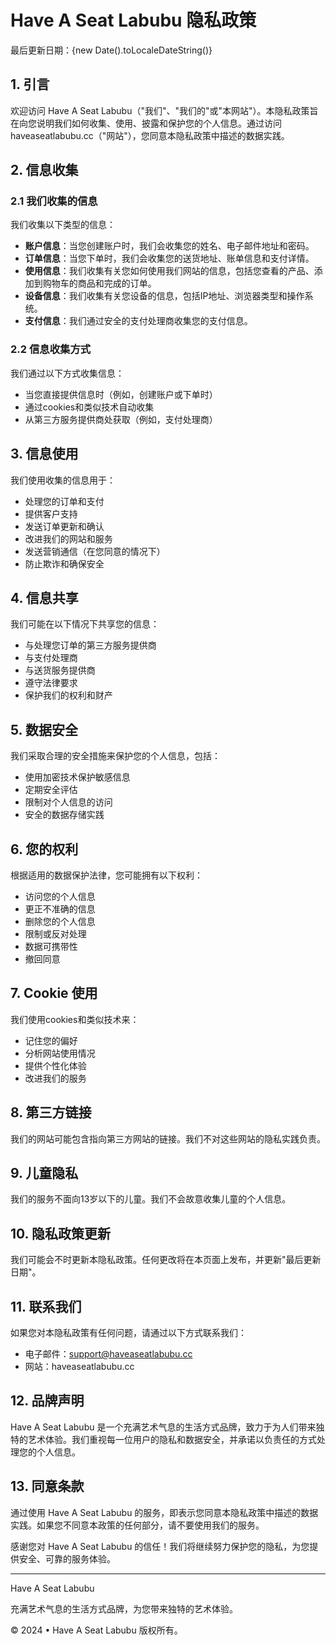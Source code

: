 # Have A Seat Labubu 隐私政策

最后更新日期：{new Date().toLocaleDateString()}

## 1. 引言

欢迎访问 Have A Seat Labubu（"我们"、"我们的"或"本网站"）。本隐私政策旨在向您说明我们如何收集、使用、披露和保护您的个人信息。通过访问 haveaseatlabubu.cc（"网站"），您同意本隐私政策中描述的数据实践。

## 2. 信息收集

### 2.1 我们收集的信息

我们收集以下类型的信息：

- **账户信息**：当您创建账户时，我们会收集您的姓名、电子邮件地址和密码。
- **订单信息**：当您下单时，我们会收集您的送货地址、账单信息和支付详情。
- **使用信息**：我们收集有关您如何使用我们网站的信息，包括您查看的产品、添加到购物车的商品和完成的订单。
- **设备信息**：我们收集有关您设备的信息，包括IP地址、浏览器类型和操作系统。
- **支付信息**：我们通过安全的支付处理商收集您的支付信息。

### 2.2 信息收集方式

我们通过以下方式收集信息：

- 当您直接提供信息时（例如，创建账户或下单时）
- 通过cookies和类似技术自动收集
- 从第三方服务提供商处获取（例如，支付处理商）

## 3. 信息使用

我们使用收集的信息用于：

- 处理您的订单和支付
- 提供客户支持
- 发送订单更新和确认
- 改进我们的网站和服务
- 发送营销通信（在您同意的情况下）
- 防止欺诈和确保安全

## 4. 信息共享

我们可能在以下情况下共享您的信息：

- 与处理您订单的第三方服务提供商
- 与支付处理商
- 与送货服务提供商
- 遵守法律要求
- 保护我们的权利和财产

## 5. 数据安全

我们采取合理的安全措施来保护您的个人信息，包括：

- 使用加密技术保护敏感信息
- 定期安全评估
- 限制对个人信息的访问
- 安全的数据存储实践

## 6. 您的权利

根据适用的数据保护法律，您可能拥有以下权利：

- 访问您的个人信息
- 更正不准确的信息
- 删除您的个人信息
- 限制或反对处理
- 数据可携带性
- 撤回同意

## 7. Cookie 使用

我们使用cookies和类似技术来：

- 记住您的偏好
- 分析网站使用情况
- 提供个性化体验
- 改进我们的服务

## 8. 第三方链接

我们的网站可能包含指向第三方网站的链接。我们不对这些网站的隐私实践负责。

## 9. 儿童隐私

我们的服务不面向13岁以下的儿童。我们不会故意收集儿童的个人信息。

## 10. 隐私政策更新

我们可能会不时更新本隐私政策。任何更改将在本页面上发布，并更新"最后更新日期"。

## 11. 联系我们

如果您对本隐私政策有任何问题，请通过以下方式联系我们：

- 电子邮件：support@haveaseatlabubu.cc
- 网站：haveaseatlabubu.cc

## 12. 品牌声明

Have A Seat Labubu 是一个充满艺术气息的生活方式品牌，致力于为人们带来独特的艺术体验。我们重视每一位用户的隐私和数据安全，并承诺以负责任的方式处理您的个人信息。

## 13. 同意条款

通过使用 Have A Seat Labubu 的服务，即表示您同意本隐私政策中描述的数据实践。如果您不同意本政策的任何部分，请不要使用我们的服务。

感谢您对 Have A Seat Labubu 的信任！我们将继续努力保护您的隐私，为您提供安全、可靠的服务体验。

---

Have A Seat Labubu

充满艺术气息的生活方式品牌，为您带来独特的艺术体验。

© 2024 • Have A Seat Labubu 版权所有。
